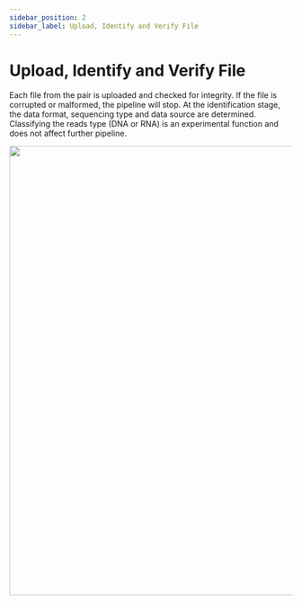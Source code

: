 ```yaml
---
sidebar_position: 2
sidebar_label: Upload, Identify and Verify File
---
```


# Upload, Identify and Verify File

Each file from the pair is uploaded and checked for integrity. If the file is corrupted or malformed,
the pipeline will stop. At the identification stage, the data format, sequencing type and data source
are determined. Classifying the reads type (DNA or RNA) is an experimental function and does not affect
further pipeline.

<p align="center">
<img src={require('/img/eng/19-upload-identify-verify.png').default} width="800"/>
</p>
